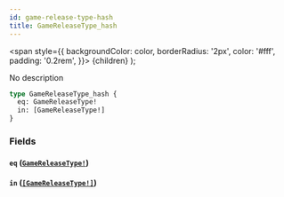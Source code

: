 ```yaml
---
id: game-release-type-hash
title: GameReleaseType_hash
---
```


<span
style={{
      backgroundColor: color,
      borderRadius: '2px',
      color: '#fff',
      padding: '0.2rem',
    }}>
{children}
</span>
);

No description

```graphql
type GameReleaseType_hash {
  eq: GameReleaseType!
  in: [GameReleaseType!]
}
```

### Fields

#### `eq` ([`GameReleaseType!`](/docs/schema/enums/game-release-type))

#### `in` ([`[GameReleaseType!]`](/docs/schema/enums/game-release-type))
